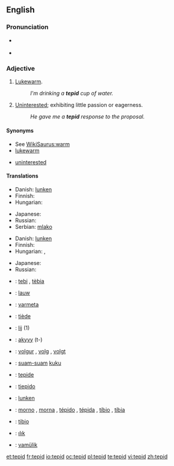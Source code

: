 ==English==

===Pronunciation===
* {{a|UK}} {{IPA|/ˈte.pɪd/}}
* {{audio|en-us-tepid.ogg|Audio (US)}}

===Adjective===
{{en-adj|-}}

# [[lukewarm|Lukewarm]].
#: ''I'm drinking a '''tepid''' cup of water.''
# [[uninterested|Uninterested]]; exhibiting little passion or eagerness.
#: ''He gave me a '''tepid''' response to the proposal.''

====Synonyms====
* See [[WikiSaurus:warm]]
* [[lukewarm]]
* {{sense|exhibiting little passion}} [[uninterested]]

====Translations====
{{trans-top|lukewarm}}
*Danish: [[lunken]]
*Finnish: {{t-|fi|haalea}}
*Hungarian: {{t+|hu|langyos}}
{{trans-mid}}
* Japanese: {{t|ja|ぬるい|tr=nurui|sc=Jpan}}
*Russian: {{t+|ru|тепловатый|tr=t'eplovátyj|sc=Cyrl}}
* Serbian: [[mlako]] {{n}}
{{trans-bottom}}

{{trans-top|uninterested}}
*Danish: [[lunken]]
*Finnish: {{t-|fi|viileä}}
*Hungarian: {{t+|hu|langyos}}, {{t-|hu|lagymatag}}
{{trans-mid}}
* Japanese: {{t|ja|冷めた|tr=sameta|sc=Jpan}}
*Russian: {{t|ru|прохладный|tr=proχládnyj|sc=Cyrl}}
{{trans-bottom}}

{{checktrans-top}}
*{{ttbc|Catalan}}: [[tebi]] {{m}}, [[tèbia]] {{f}}
*{{ttbc|Dutch}}: [[lauw]]
*{{ttbc|Esperanto}}: [[varmeta]]
*{{ttbc|French}}: [[tiède]] {{m|f}}
*{{ttbc|West Frisian}}: [[lij]] (1)
*{{ttbc|Guarani}}: [[akyvy]] (t-)
*{{ttbc|Icelandic}}: [[volgur]] {{m}}, [[volg]] {{f}}, [[volgt]] {{n}}
*{{ttbc|Indonesian}}: [[suam-suam]] [[kuku]]
*{{ttbc|Interlingua}}: [[tepide]]
*{{ttbc|Italian}}: [[tiepido]]
{{checktrans-mid}}
*{{ttbc|Norwegian}}: [[lunken]]
*{{ttbc|Portuguese}}: [[morno]] {{m}}, [[morna]] {{f}}, [[tépido]] {{m}}, [[tépida]] {{f}}, [[tíbio]] {{m}}, [[tíbia]] {{f}}
*{{ttbc|Spanish}}: [[tibio]]
*{{ttbc|Turkish}}: [[ılık]]
*{{ttbc|Volapük}}: [[vamülik]]
{{checktrans-bottom}}

[[et:tepid]]
[[fr:tepid]]
[[io:tepid]]
[[oc:tepid]]
[[pl:tepid]]
[[te:tepid]]
[[vi:tepid]]
[[zh:tepid]]